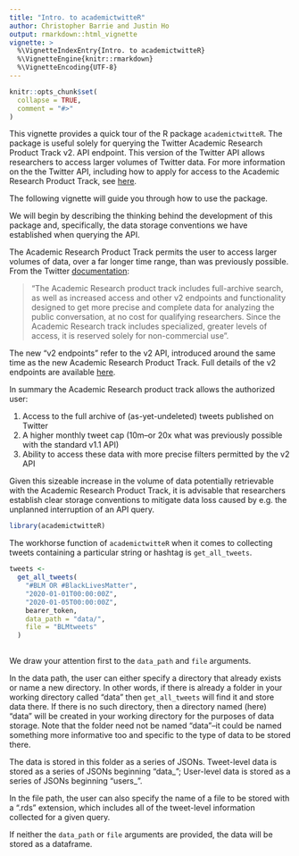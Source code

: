 ```yaml
---
title: "Intro. to academictwitteR"
author: Christopher Barrie and Justin Ho
output: rmarkdown::html_vignette
vignette: >
  %\VignetteIndexEntry{Intro. to academictwitteR}
  %\VignetteEngine{knitr::rmarkdown}
  %\VignetteEncoding{UTF-8}
---
```


```r
knitr::opts_chunk$set(
  collapse = TRUE,
  comment = "#>"
)
```

This vignette provides a quick tour of the R package `academictwitteR`. The package is useful solely for querying the Twitter Academic Research Product Track v2. API endpoint. This version of the Twitter API allows researchers to access larger volumes of Twitter data. For more information on the the Twitter API, including how to apply for access to the Academic Research Product Track, see [here](https://developer.twitter.com/en/solutions/academic-research/products-for-researchers).

The following vignette will guide you through how to use the package.

We will begin by describing the thinking behind the development of this package and, specifically, the data storage conventions we have established when querying the API.

The Academic Research Product Track permits the user to access larger volumes of data, over a far longer time range, than was previously possible. From the Twitter [documentation](https://developer.twitter.com/en/solutions/academic-research/application-info):

> "The Academic Research product track includes full-archive search, as well as increased access and other v2 endpoints and functionality designed to get more precise and complete data for analyzing the public conversation, at no cost for qualifying researchers. Since the Academic Research track includes specialized, greater levels of access, it is reserved solely for non-commercial use".

The new "v2 endpoints" refer to the v2 API, introduced around the same time as the new Academic Research Product Track. Full details of the v2 endpoints are available [here](https://developer.twitter.com/en/docs/twitter-api/early-access).

In summary the Academic Research product track allows the authorized user:

1. Access to the full archive of (as-yet-undeleted) tweets published on Twitter
2. A higher monthly tweet cap (10m--or 20x what was previously possible with the standard v1.1 API)
3. Ability to access these data with more precise filters permitted by the v2 API

Given this sizeable increase in the volume of data potentially retrievable with the Academic Research Product Track, it is advisable that researchers establish clear storage conventions to mitigate data loss caused by e.g. the unplanned interruption of an API query.

```r
library(academictwitteR)
```

The workhorse function of `academictwitteR` when it comes to collecting tweets containing a particular string or hashtag is `get_all_tweets`.

```r

tweets <-
  get_all_tweets(
    "#BLM OR #BlackLivesMatter",
    "2020-01-01T00:00:00Z",
    "2020-01-05T00:00:00Z",
    bearer_token,
    data_path = "data/",
    file = "BLMtweets"
  )
  
```

We draw your attention first to the `data_path` and `file` arguments. 

In the data path, the user can either specify a directory that already exists or name a new directory. In other words, if there is already a folder in your working directory called "data" then `get_all_tweets` will find it and store data there. If there is no such directory, then a directory named (here) "data" will be created in your working directory for the purposes of data storage. Note that the folder need not be named "data"--it could be named something more informative too and specific to the type of data to be stored there. 

The data is stored in this folder as a series of JSONs. Tweet-level data is stored as a series of JSONs beginning "data_"; User-level data is stored as a series of JSONs beginning "users_".

In the file path, the user can also specify the name of a file to be stored with a ".rds" extension, which includes all of the tweet-level information collected for a given query.

If neither the `data_path` or `file` arguments are provided, the data will be stored as a dataframe. 